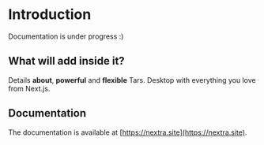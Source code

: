 # Introduction
 
Documentation is under progress :)

## What will add inside it?

Details **about**, **powerful** and **flexible** Tars. Desktop  with everything you love from Next.js.

## Documentation

The documentation is available at [https://nextra.site](https://nextra.site).

